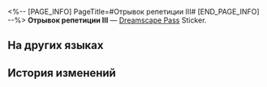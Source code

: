 <%-- [PAGE_INFO]
PageTitle=#Отрывок репетиции III#
[END_PAGE_INFO] --%>
{{Предмет Инфобокс
|id          = 224013
|Изображение = Dreamscape Pass Sticker Text.png
|Тип         = Dreamscape Pass Sticker
|Тип2        = Утренняя звезда и вечерняя звезда Stickers
|Инвентарь   = 
|Редкость    = 4
|Эффект      = 
|Описание    = Пронумерованные наклейки, используемые для украшения дневника сновидений. Бывают самыми разными.
|Источник1   = [[Узнайте мнение дирижёра о Фестивале гармонии]]
}}
{{Описание|«Забудьте о том, что когда-то учились актёрскому мастерству. Погрузитесь в это безмятежное время. Отриньте лживые гримасы, ведь это нарушит совершенство Гармонии».}}
'''Отрывок репетиции III''' — [[Dreamscape Pass]] Sticker.

==На других языках==
{{На других языках
|en   = Dress Rehearsal (III)
|zhs  = 彩排片段•其三
|zht  = 彩排片段•其三
|ja   = リハーサル・その3
|ko   = 리허설 클립•3
|es   = Ensayo general (III)
|fr   = Extrait des répétitions (III)
|ru   = Отрывок репетиции III
|th   = ฉากการซ้อม 3
|vi   = Cảnh Tập Luyện 3
|de   = Generalprobe (Teil 3)
|id   = Adegan Latihan 3
|pt   = Ensaio Geral (Parte III)
}}

==История изменений==
{{История изменений|3.5}}
